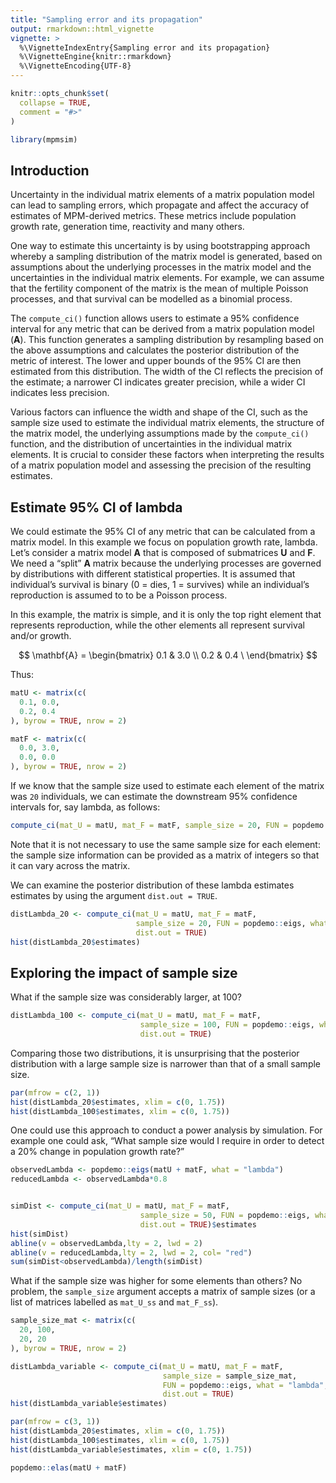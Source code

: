 ```yaml
---
title: "Sampling error and its propagation"
output: rmarkdown::html_vignette
vignette: >
  %\VignetteIndexEntry{Sampling error and its propagation}
  %\VignetteEngine{knitr::rmarkdown}
  %\VignetteEncoding{UTF-8}
---
```


```r
knitr::opts_chunk$set(
  collapse = TRUE,
  comment = "#>"
)

library(mpmsim)
```


## Introduction

Uncertainty in the individual matrix elements of a matrix population model can lead to sampling errors, which propagate and affect the accuracy of estimates of MPM-derived metrics. These metrics include population growth rate, generation time, reactivity and many others.

One way to estimate this uncertainty is by using bootstrapping approach whereby a sampling distribution of the matrix model is generated, based on assumptions about the underlying processes in the matrix model and the uncertainties in the individual matrix elements. For example, we can assume that the fertility component of the matrix is the mean of multiple Poisson processes, and that survival can be modelled as a binomial process.

The `compute_ci()` function allows users to estimate a 95% confidence interval for any metric that can be derived from a matrix population model (**A**). This function generates a sampling distribution by resampling based on the above assumptions and calculates the posterior distribution of the metric of interest. The lower and upper bounds of the 95% CI are then estimated from this distribution. The width of the CI reflects the precision of the estimate; a narrower CI indicates greater precision, while a wider CI indicates less precision.

Various factors can influence the width and shape of the CI, such as the sample size used to estimate the individual matrix elements, the structure of the matrix model, the underlying assumptions made by the `compute_ci()` function, and the distribution of uncertainties in the individual matrix elements. It is crucial to consider these factors when interpreting the results of a matrix population model and assessing the precision of the resulting estimates.



## Estimate 95% CI of lambda

We could estimate the 95% CI of any metric that can be calculated from a matrix model. In this example we focus on population growth rate, lambda. Let's consider a matrix model **A** that is composed of submatrices **U** and **F**. We need a "split" **A** matrix because the underlying processes are governed by distributions with different statistical properties. It is assumed that individual's survival is binary (0 = dies, 1 = survives) while an individual's reproduction is assumed to to be a Poisson process. 

In this example, the matrix is simple, and it is only the top right element that represents reproduction, while the other elements all represent survival and/or growth.


$$
\mathbf{A} = \begin{bmatrix}
0.1 & 3.0 \\
0.2 & 0.4 \
\end{bmatrix}
$$

Thus:

```r
matU <- matrix(c(
  0.1, 0.0,
  0.2, 0.4
), byrow = TRUE, nrow = 2)

matF <- matrix(c(
  0.0, 3.0,
  0.0, 0.0
), byrow = TRUE, nrow = 2)
```

If we know that the sample size used to estimate each element of the matrix was `20` individuals, we can estimate the downstream 95% confidence intervals for, say lambda, as follows:


```r
compute_ci(mat_U = matU, mat_F = matF, sample_size = 20, FUN = popdemo::eigs, what = "lambda")
```

Note that it is not necessary to use the same sample size for each element: the sample size information can be provided as a matrix of integers so that it can vary across the matrix. 

We can examine the posterior distribution of these lambda estimates estimates by using the argument `dist.out = TRUE`.

```r
distLambda_20 <- compute_ci(mat_U = matU, mat_F = matF, 
                            sample_size = 20, FUN = popdemo::eigs, what = "lambda", 
                            dist.out = TRUE)
hist(distLambda_20$estimates)
```

## Exploring the impact of sample size

What if the sample size was considerably larger, at 100?

```r
distLambda_100 <- compute_ci(mat_U = matU, mat_F = matF, 
                             sample_size = 100, FUN = popdemo::eigs, what = "lambda", 
                             dist.out = TRUE)
```

Comparing those two distributions, it is unsurprising that the posterior distribution with a large sample size is narrower than that of a small sample size.

```r
par(mfrow = c(2, 1))
hist(distLambda_20$estimates, xlim = c(0, 1.75))
hist(distLambda_100$estimates, xlim = c(0, 1.75))
```

One could use this approach to conduct a power analysis by simulation. For example one could ask, "What sample size would I require in order to detect a 20% change in population growth rate?" 

```r
observedLambda <- popdemo::eigs(matU + matF, what = "lambda")
reducedLambda <- observedLambda*0.8


simDist <- compute_ci(mat_U = matU, mat_F = matF, 
                             sample_size = 50, FUN = popdemo::eigs, what = "lambda", 
                             dist.out = TRUE)$estimates
hist(simDist)
abline(v = observedLambda,lty = 2, lwd = 2)
abline(v = reducedLambda,lty = 2, lwd = 2, col= "red")
sum(simDist<observedLambda)/length(simDist)

```



What if the sample size was higher for some elements than others? No problem, the `sample_size` argument accepts a matrix of sample sizes (or a list of matrices labelled as `mat_U_ss` and `mat_F_ss`).

```r
sample_size_mat <- matrix(c(
  20, 100,
  20, 20
), byrow = TRUE, nrow = 2)

distLambda_variable <- compute_ci(mat_U = matU, mat_F = matF, 
                                  sample_size = sample_size_mat, 
                                  FUN = popdemo::eigs, what = "lambda", 
                                  dist.out = TRUE)
hist(distLambda_variable$estimates)
```

```r
par(mfrow = c(3, 1))
hist(distLambda_20$estimates, xlim = c(0, 1.75))
hist(distLambda_100$estimates, xlim = c(0, 1.75))
hist(distLambda_variable$estimates, xlim = c(0, 1.75))
```

```r
popdemo::elas(matU + matF)
```

